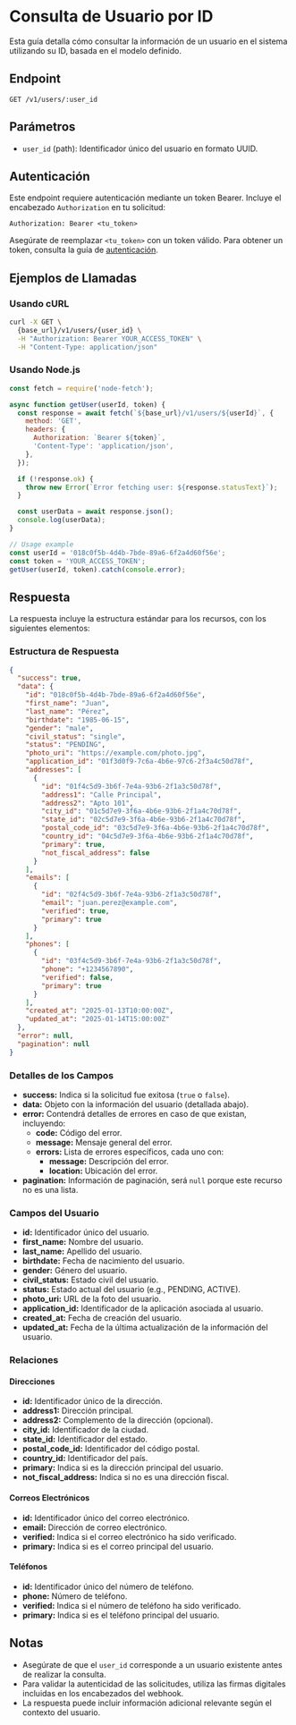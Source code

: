 # Consulta de Usuario por ID

Esta guía detalla cómo consultar la información de un usuario en el sistema utilizando su ID, basada en el modelo definido.

## Endpoint

`GET /v1/users/:user_id`

## Parámetros

- `user_id` (path): Identificador único del usuario en formato UUID.

## Autenticación

Este endpoint requiere autenticación mediante un token Bearer. Incluye el encabezado `Authorization` en tu solicitud:

```
Authorization: Bearer <tu_token>
```

Asegúrate de reemplazar `<tu_token>` con un token válido. Para obtener un token, consulta la guía de [autenticación](/docs/authentication/).

## Ejemplos de Llamadas

### Usando cURL

```bash
curl -X GET \
  {base_url}/v1/users/{user_id} \
  -H "Authorization: Bearer YOUR_ACCESS_TOKEN" \
  -H "Content-Type: application/json"
```

### Usando Node.js

```javascript
const fetch = require('node-fetch');

async function getUser(userId, token) {
  const response = await fetch(`${base_url}/v1/users/${userId}`, {
    method: 'GET',
    headers: {
      Authorization: `Bearer ${token}`,
      'Content-Type': 'application/json',
    },
  });

  if (!response.ok) {
    throw new Error(`Error fetching user: ${response.statusText}`);
  }

  const userData = await response.json();
  console.log(userData);
}

// Usage example
const userId = '018c0f5b-4d4b-7bde-89a6-6f2a4d60f56e';
const token = 'YOUR_ACCESS_TOKEN';
getUser(userId, token).catch(console.error);
```

## Respuesta

La respuesta incluye la estructura estándar para los recursos, con los siguientes elementos:

### Estructura de Respuesta

```json
{
  "success": true,
  "data": {
    "id": "018c0f5b-4d4b-7bde-89a6-6f2a4d60f56e",
    "first_name": "Juan",
    "last_name": "Pérez",
    "birthdate": "1985-06-15",
    "gender": "male",
    "civil_status": "single",
    "status": "PENDING",
    "photo_uri": "https://example.com/photo.jpg",
    "application_id": "01f3d0f9-7c6a-4b6e-97c6-2f3a4c50d78f",
    "addresses": [
      {
        "id": "01f4c5d9-3b6f-7e4a-93b6-2f1a3c50d78f",
        "address1": "Calle Principal",
        "address2": "Apto 101",
        "city_id": "01c5d7e9-3f6a-4b6e-93b6-2f1a4c70d78f",
        "state_id": "02c5d7e9-3f6a-4b6e-93b6-2f1a4c70d78f",
        "postal_code_id": "03c5d7e9-3f6a-4b6e-93b6-2f1a4c70d78f",
        "country_id": "04c5d7e9-3f6a-4b6e-93b6-2f1a4c70d78f",
        "primary": true,
        "not_fiscal_address": false
      }
    ],
    "emails": [
      {
        "id": "02f4c5d9-3b6f-7e4a-93b6-2f1a3c50d78f",
        "email": "juan.perez@example.com",
        "verified": true,
        "primary": true
      }
    ],
    "phones": [
      {
        "id": "03f4c5d9-3b6f-7e4a-93b6-2f1a3c50d78f",
        "phone": "+1234567890",
        "verified": false,
        "primary": true
      }
    ],
    "created_at": "2025-01-13T10:00:00Z",
    "updated_at": "2025-01-14T15:00:00Z"
  },
  "error": null,
  "pagination": null
}
```

### Detalles de los Campos

- **success:** Indica si la solicitud fue exitosa (`true` o `false`).
- **data:** Objeto con la información del usuario (detallada abajo).
- **error:** Contendrá detalles de errores en caso de que existan, incluyendo:
  - **code:** Código del error.
  - **message:** Mensaje general del error.
  - **errors:** Lista de errores específicos, cada uno con:
    - **message:** Descripción del error.
    - **location:** Ubicación del error.
- **pagination:** Información de paginación, será `null` porque este recurso no es una lista.

### Campos del Usuario

- **id:** Identificador único del usuario.
- **first_name:** Nombre del usuario.
- **last_name:** Apellido del usuario.
- **birthdate:** Fecha de nacimiento del usuario.
- **gender:** Género del usuario.
- **civil_status:** Estado civil del usuario.
- **status:** Estado actual del usuario (e.g., PENDING, ACTIVE).
- **photo_uri:** URL de la foto del usuario.
- **application_id:** Identificador de la aplicación asociada al usuario.
- **created_at:** Fecha de creación del usuario.
- **updated_at:** Fecha de la última actualización de la información del usuario.

### Relaciones

#### Direcciones

- **id:** Identificador único de la dirección.
- **address1:** Dirección principal.
- **address2:** Complemento de la dirección (opcional).
- **city_id:** Identificador de la ciudad.
- **state_id:** Identificador del estado.
- **postal_code_id:** Identificador del código postal.
- **country_id:** Identificador del país.
- **primary:** Indica si es la dirección principal del usuario.
- **not_fiscal_address:** Indica si no es una dirección fiscal.

#### Correos Electrónicos

- **id:** Identificador único del correo electrónico.
- **email:** Dirección de correo electrónico.
- **verified:** Indica si el correo electrónico ha sido verificado.
- **primary:** Indica si es el correo principal del usuario.

#### Teléfonos

- **id:** Identificador único del número de teléfono.
- **phone:** Número de teléfono.
- **verified:** Indica si el número de teléfono ha sido verificado.
- **primary:** Indica si es el teléfono principal del usuario.

## Notas

- Asegúrate de que el `user_id` corresponde a un usuario existente antes de realizar la consulta.
- Para validar la autenticidad de las solicitudes, utiliza las firmas digitales incluidas en los encabezados del webhook.
- La respuesta puede incluir información adicional relevante según el contexto del usuario.
